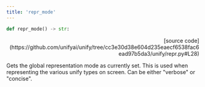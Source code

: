 ```yaml
---
title: 'repr_mode'
---
```


```python
def repr_mode() -> str:
```

<p align="right">[source code](https://github.com/unifyai/unify/tree/cc3e30d38e604d235eaecf6538fac6ead97b5da3/unify/repr.py#L28)</p>

Gets the global representation mode as currently set. This is used when representing
the various unify types on screen. Can be either "verbose" or "concise".